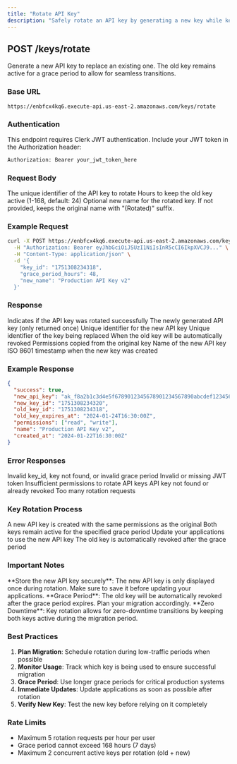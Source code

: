 ```yaml
---
title: "Rotate API Key"
description: "Safely rotate an API key by generating a new key while keeping the old one temporarily active"
---
```


## POST /keys/rotate

Generate a new API key to replace an existing one. The old key remains active for a grace period to allow for seamless transitions.

### Base URL

```
https://enbfcx4kq6.execute-api.us-east-2.amazonaws.com/keys/rotate
```

### Authentication

This endpoint requires Clerk JWT authentication. Include your JWT token in the Authorization header:

```bash
Authorization: Bearer your_jwt_token_here
```

### Request Body

<ParamField body="key_id" type="string" required>
  The unique identifier of the API key to rotate
</ParamField>

<ParamField body="grace_period_hours" type="integer" default={24}>
  Hours to keep the old key active (1-168, default: 24)
</ParamField>

<ParamField body="new_name" type="string" optional>
  Optional new name for the rotated key. If not provided, keeps the original name with "(Rotated)" suffix.
</ParamField>

### Example Request

```bash
curl -X POST https://enbfcx4kq6.execute-api.us-east-2.amazonaws.com/keys/rotate \
  -H "Authorization: Bearer eyJhbGciOiJSUzI1NiIsInR5cCI6IkpXVCJ9..." \
  -H "Content-Type: application/json" \
  -d '{
    "key_id": "1751308234318",
    "grace_period_hours": 48,
    "new_name": "Production API Key v2"
  }'
```

### Response

<ResponseField name="success" type="boolean">
  Indicates if the API key was rotated successfully
</ResponseField>

<ResponseField name="new_api_key" type="string">
  The newly generated API key (only returned once)
</ResponseField>

<ResponseField name="new_key_id" type="string">
  Unique identifier for the new API key
</ResponseField>

<ResponseField name="old_key_id" type="string">
  Unique identifier of the key being replaced
</ResponseField>

<ResponseField name="old_key_expires_at" type="string">
  When the old key will be automatically revoked
</ResponseField>

<ResponseField name="permissions" type="array">
  Permissions copied from the original key
</ResponseField>

<ResponseField name="name" type="string">
  Name of the new API key
</ResponseField>

<ResponseField name="created_at" type="string">
  ISO 8601 timestamp when the new key was created
</ResponseField>

### Example Response

```json
{
  "success": true,
  "new_api_key": "ak_f8a2b1c3d4e5f6789012345678901234567890abcdef1234567890abcdef1234",
  "new_key_id": "1751308234320",
  "old_key_id": "1751308234318",
  "old_key_expires_at": "2024-01-24T16:30:00Z",
  "permissions": ["read", "write"],
  "name": "Production API Key v2",
  "created_at": "2024-01-22T16:30:00Z"
}
```

### Error Responses

<ResponseField name="400" type="Bad Request">
  Invalid key_id, key not found, or invalid grace period
</ResponseField>

<ResponseField name="401" type="Unauthorized">
  Invalid or missing JWT token
</ResponseField>

<ResponseField name="403" type="Forbidden">
  Insufficient permissions to rotate API keys
</ResponseField>

<ResponseField name="404" type="Not Found">
  API key not found or already revoked
</ResponseField>

<ResponseField name="429" type="Rate Limited">
  Too many rotation requests
</ResponseField>

### Key Rotation Process

<Steps>
  <Step title="Generate New Key">
    A new API key is created with the same permissions as the original
  </Step>
  <Step title="Grace Period">
    Both keys remain active for the specified grace period
  </Step>
  <Step title="Update Applications">
    Update your applications to use the new API key
  </Step>
  <Step title="Automatic Cleanup">
    The old key is automatically revoked after the grace period
  </Step>
</Steps>

### Important Notes

<Warning>
  **Store the new API key securely**: The new API key is only displayed once during rotation. Make sure to save it before updating your applications.
</Warning>

<Note>
  **Grace Period**: The old key will be automatically revoked after the grace period expires. Plan your migration accordingly.
</Note>

<Tip>
  **Zero Downtime**: Key rotation allows for zero-downtime transitions by keeping both keys active during the migration period.
</Tip>

### Best Practices

1. **Plan Migration**: Schedule rotation during low-traffic periods when possible
2. **Monitor Usage**: Track which key is being used to ensure successful migration
3. **Grace Period**: Use longer grace periods for critical production systems
4. **Immediate Updates**: Update applications as soon as possible after rotation
5. **Verify New Key**: Test the new key before relying on it completely

### Rate Limits

- Maximum 5 rotation requests per hour per user
- Grace period cannot exceed 168 hours (7 days)
- Maximum 2 concurrent active keys per rotation (old + new) 